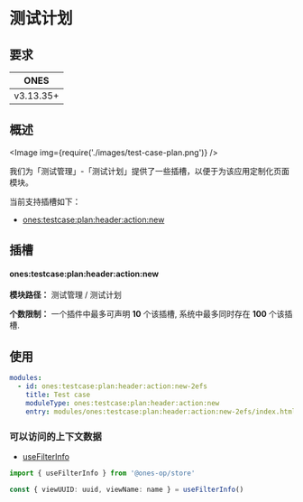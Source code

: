 # 测试计划

## 要求

|   ONES    |
| :-------: |
| v3.13.35+ |

## 概述

<Image img={require('./images/test-case-plan.png')} />

我们为「测试管理」-「测试计划」提供了一些插槽，以便于为该应用定制化页面模块。

当前支持插槽如下：

- [ones:testcase:plan:header:action:new](#onestestcaseplancomponentcase)

## 插槽

#### ones:testcase:plan:header:action:new

**模块路径：** 测试管理 / 测试计划

**个数限制：** 一个插件中最多可声明 **10** 个该插槽, 系统中最多同时存在 **100** 个该插槽.

## 使用

```yaml
modules:
  - id: ones:testcase:plan:header:action:new-2efs
    title: Test case
    moduleType: ones:testcase:plan:header:action:new
    entry: modules/ones:testcase:plan:header:action:new-2efs/index.html
```

### 可以访问的上下文数据

- [useFilterInfo](../../../../../reference/packages/store/store.md#useFilterInfo)

```ts
import { useFilterInfo } from '@ones-op/store'

const { viewUUID: uuid, viewName: name } = useFilterInfo()
```
